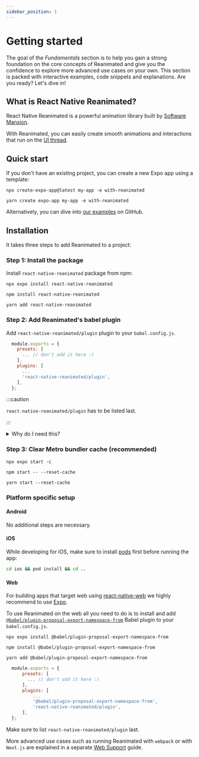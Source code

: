 ```yaml
---
sidebar_position: 1
---
```



# Getting started

The goal of the _Fundamentals_ section is to help you gain a strong foundation on the core concepts of Reanimated and give you the confidence to explore more advanced use cases on your own. This section is packed with interactive examples, code snippets and explanations. Are you ready? Let's dive in!

## What is React Native Reanimated?

React Native Reanimated is a powerful animation library built by [Software Mansion](https://swmansion.com/).

With Reanimated, you can easily create smooth animations and interactions that run on the [UI thread](/docs/fundamentals/glossary#ui-thread).

## Quick start

If you don't have an existing project, you can create a new Expo app using a template:

<Tabs groupId="package-managers">
  <TabItem value="npm" label="NPM">

    npx create-expo-app@latest my-app -e with-reanimated

  </TabItem>
  <TabItem value="yarn" label="YARN">

    yarn create expo-app my-app -e with-reanimated

  </TabItem>
</Tabs>

Alternatively, you can dive into [our examples](https://github.com/software-mansion/react-native-reanimated/tree/3.3.0/app/src/examples) on GitHub.

## Installation

It takes three steps to add Reanimated to a project:

### Step 1: Install the package

Install `react-native-reanimated` package from npm:

<Tabs groupId="package-managers">
  <TabItem value="expo" label="EXPO" default>

    npx expo install react-native-reanimated

  </TabItem>
  <TabItem value="npm" label="NPM">

    npm install react-native-reanimated

  </TabItem>
  <TabItem value="yarn" label="YARN">

    yarn add react-native-reanimated

  </TabItem>
</Tabs>

### Step 2: Add Reanimated's babel plugin

Add `react-native-reanimated/plugin` plugin to your `babel.config.js`.

```js {7}
  module.exports = {
    presets: [
      ... // don't add it here :)
    ],
    plugins: [
      ...
      'react-native-reanimated/plugin',
    ],
  };
```

:::caution

`react-native-reanimated/plugin` has to be listed last.

:::

<details>
<summary>Why do I need this?</summary>

In short, the Reanimated babel plugin automatically converts special JavaScript functions (called [worklets](/docs/fundamentals/glossary#worklet)) to allow them to be passed and run on the UI thread.

To learn more about the plugin head onto to [Reanimated babel plugin](/docs/fundamentals/glossary#reanimated-babel-plugin) section.

</details>

### Step 3: Clear Metro bundler cache (recommended)

<Tabs groupId="package-managers">
  <TabItem value="expo" label="EXPO" default>

    npx expo start -c

  </TabItem>
  <TabItem value="npm" label="NPM">

    npm start -- --reset-cache

  </TabItem>
  <TabItem value="yarn" label="YARN">

    yarn start --reset-cache

  </TabItem>
</Tabs>

### Platform specific setup

#### Android

No additional steps are necessary.

#### iOS

While developing for iOS, make sure to install [pods](https://cocoapods.org/) first before running the app:

```bash
cd ios && pod install && cd ..
```

#### Web

For building apps that target web using [react-native-web](https://www.npmjs.com/package/react-native-web) we highly recommend to use [Expo](https://expo.dev/).

To use Reanimated on the web all you need to do is to install and add [`@babel/plugin-proposal-export-namespace-from`](https://babeljs.io/docs/en/babel-plugin-proposal-export-namespace-from) Babel plugin to your `babel.config.js`.

<Tabs groupId="package-managers">
  <TabItem value="expo" label="EXPO" default>

    npx expo install @babel/plugin-proposal-export-namespace-from

  </TabItem>
  <TabItem value="npm" label="NPM">

    npm install @babel/plugin-proposal-export-namespace-from

  </TabItem>
  <TabItem value="yarn" label="YARN">

    yarn add @babel/plugin-proposal-export-namespace-from

  </TabItem>
</Tabs>

```js {7}
  module.exports = {
      presets: [
        ... // don't add it here :)
      ],
      plugins: [
          ...
          '@babel/plugin-proposal-export-namespace-from',
          'react-native-reanimated/plugin',
      ],
  };
```

Make sure to list `react-native-reanimated/plugin` last.

More advanced use cases such as running Reanimated with `webpack` or with `Next.js` are explained in a separate [Web Support](/docs/guides/web-support) guide.
